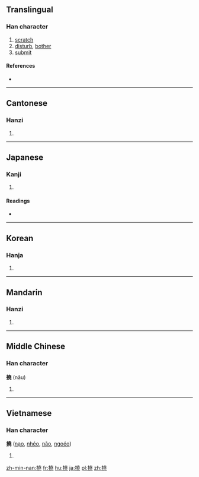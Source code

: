 {{also|挠}}
==Translingual==

===Han character===
{{Han char|rn=64|rad=手|as=12|sn=15|four=5401<sub>1</sub>|canj=手土土山 (QGGU)}}

# [[scratch]]
# [[disturb]], [[bother]]
# [[submit]]

====References====
* {{Han ref|kx=0454.080|dkj=12698|dj=0803.240|hdz=31952.140|uh=6493|ud=25747|bh=BCB8|bd=48312}}

----

==Cantonese==

===Hanzi===
{{yue-hanzi|jyut=|y=naau4, naau5|sim=挠}}

# {{defn|lang=yue|sort=手12}}

----

==Japanese==

===Kanji===
{{ja-kanji|grade=|rs=手12}}

# {{defn|lang=ja|sort=手12}}

====Readings====
* {{ja-readings|on=[[どう]] (dō), [[こう]] (kō), [[じょう]] (jō)|kun=[[たわめる]] (tawameru), [[みだれる]] (midareru), [[みだす]] (midasu)}}

----

==Korean==

===Hanja===
{{ko-hanja|hangeul=요|eumhun=|rv=yo|mr=yo|y=yo}}

# {{defn|lang=ko|sort=手12}}

----

==Mandarin==

===Hanzi===
{{cmn-hanzi|sim=挠|pin=[[náo]] ([[nao2]])|wg=nao<sup>2</sup>}}

# {{defn|lang=cmn|sort=手12}}

----

==Middle Chinese==

===Han character===
'''撓''' (nǎu)

# {{defn|lang=ltc}}

----

==Vietnamese==

===Han character===
'''撓''' ([[nạo]], [[nhéo]], [[não]], [[ngoéo]])

# {{defn|lang=vi}}

[[zh-min-nan:撓]]
[[fr:撓]]
[[hu:撓]]
[[ja:撓]]
[[pl:撓]]
[[zh:撓]]